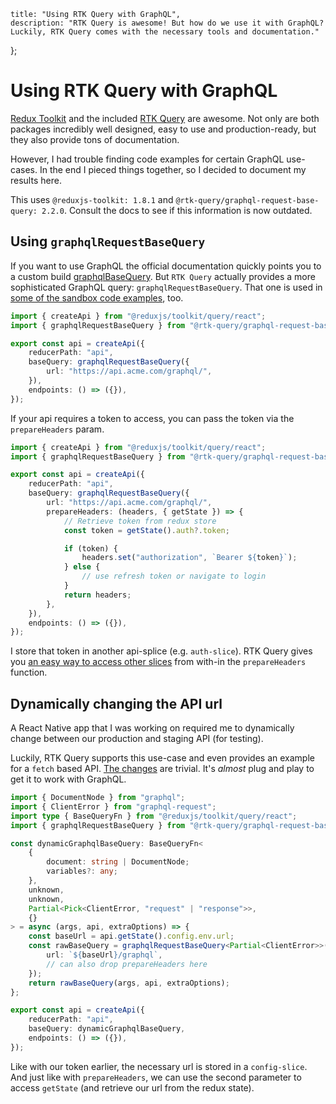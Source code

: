 	title: "Using RTK Query with GraphQL",
	description: "RTK Query is awesome! But how do we use it with GraphQL? Luckily, RTK Query comes with the necessary tools and documentation."
};

# Using RTK Query with GraphQL

[Redux Toolkit](https://redux-toolkit.js.org/) and the included [RTK Query](https://redux-toolkit.js.org/rtk-query/overview) are awesome. Not only are both packages incredibly well designed, easy to use and production-ready, but they also provide tons of documentation.

However, I had trouble finding code examples for certain GraphQL use-cases. In the end I pieced things together, so I decided to document my results here.

This uses `@reduxjs-toolkit: 1.8.1` and `@rtk-query/graphql-request-base-query: 2.2.0`. Consult the docs to see if this information is now outdated.

## Using `graphqlRequestBaseQuery`

If you want to use GraphQL the official documentation quickly points you to a custom build [graphqlBaseQuery](https://redux-toolkit.js.org/rtk-query/usage/customizing-queries#graphql-basequery). But `RTK Query` actually provides a more sophisticated GraphQL query: `graphqlRequestBaseQuery`. That one is used in [some of the sandbox code examples](https://redux-toolkit.js.org/rtk-query/usage/examples#react-with-graphql), too.

```ts
import { createApi } from "@reduxjs/toolkit/query/react";
import { graphqlRequestBaseQuery } from "@rtk-query/graphql-request-base-query";

export const api = createApi({
    reducerPath: "api",
    baseQuery: graphqlRequestBaseQuery({
        url: "https://api.acme.com/graphql/",
    }),
    endpoints: () => ({}),
});
```

If your api requires a token to access, you can pass the token via the `prepareHeaders` param.

```ts
import { createApi } from "@reduxjs/toolkit/query/react";
import { graphqlRequestBaseQuery } from "@rtk-query/graphql-request-base-query";

export const api = createApi({
    reducerPath: "api",
    baseQuery: graphqlRequestBaseQuery({
        url: "https://api.acme.com/graphql/",
        prepareHeaders: (headers, { getState }) => {
            // Retrieve token from redux store
            const token = getState().auth?.token;

            if (token) {
                headers.set("authorization", `Bearer ${token}`);
            } else {
                // use refresh token or navigate to login
            }
            return headers;
        },
    }),
    endpoints: () => ({}),
});
```

I store that token in another api-splice (e.g. `auth-slice`). RTK Query gives you [an easy way to access other slices](https://redux-toolkit.js.org/rtk-query/api/fetchBaseQuery) from with-in the `prepareHeaders` function.

## Dynamically changing the API url

A React Native app that I was working on required me to dynamically change between our production and staging API (for testing).

Luckily, RTK Query supports this use-case and even provides an example for a `fetch` based API. [The changes](https://redux-toolkit.js.org/rtk-query/usage/customizing-queries#constructing-a-dynamic-base-url-using-redux-state) are trivial. It's _almost_ plug and play to get it to work with GraphQL.

```ts
import { DocumentNode } from "graphql";
import { ClientError } from "graphql-request";
import type { BaseQueryFn } from "@reduxjs/toolkit/query/react";
import { graphqlRequestBaseQuery } from "@rtk-query/graphql-request-base-query";

const dynamicGraphqlBaseQuery: BaseQueryFn<
    {
        document: string | DocumentNode;
        variables?: any;
    },
    unknown,
    unknown,
    Partial<Pick<ClientError, "request" | "response">>,
    {}
> = async (args, api, extraOptions) => {
    const baseUrl = api.getState().config.env.url;
    const rawBaseQuery = graphqlRequestBaseQuery<Partial<ClientError>>({
        url: `${baseUrl}/graphql`,
        // can also drop prepareHeaders here
    });
    return rawBaseQuery(args, api, extraOptions);
};

export const api = createApi({
    reducerPath: "api",
    baseQuery: dynamicGraphqlBaseQuery,
    endpoints: () => ({}),
});
```

Like with our token earlier, the necessary url is stored in a `config-slice`. And just like with `prepareHeaders`, we can use the second parameter to access `getState` (and retrieve our url from the redux state).
